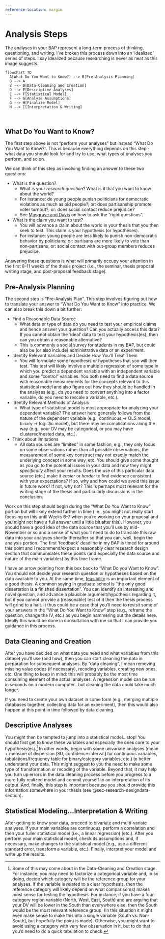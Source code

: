 ```yaml
---
reference-location: margin
---
```


# Analysis Steps {#sec-analysis-steps}

The analyses in your BAP represent a long-term process of thinking, questioning, and writing. I've broken this process down into an 'idealized' series of steps. I say idealized because researching is never as neat as this image suggests.

```mermaid
flowchart TD
  A[What Do You Want to Know?] --> B[Pre-Analysis Planning]
  B --> A
  B --> D[Data-Cleaning and Creation]
  D --> E[Descriptive Analyses]
  E --> F[Statistical Model]
  F --> G[Analyze Assumptions]
  G --> H[Finalize Model]
  H --> I[Interpretation & Writing]

```

<br>

## What Do You Want to Know?

The first step above is not "perform your analyses" but instead "What Do You Want to Know?". This is because everything depends on this step - what data you should look for and try to use, what types of analyses you perform, and so on.

We can think of this step as involving finding an answer to these two questions:

-   What is the question?
    -   What is your *research question*? What is it that you want to know about the world?
    -   For instance: do young people punish politicians for democratic violations as much as old people?; or: does partisanship promote voter turnout?; or: does social contact reduce prejudice?
    -   See [Musgrave and Davis](https://thesisstatement.substack.com/p/asking-the-right-questions){target="_blank"} on how to ask the "right questions".
-   What is the claim you want to test?
    -   You will advance a claim about the world in your thesis that you then seek to test. This claim is your hypothesis (or hypotheses).
    -   For instance: young people are less likely to punish non-democratic behavior by politicians; or: partisans are more likely to vote than non-partisans; or: social contact with out-group members reduces prejudice.

Answering these questions is what will primarily occupy your attention in the first 8-11 weeks of the thesis project (i.e., the seminar, thesis proposal writing stage, and post-proposal feedback stage).

## Pre-Analysis Planning

The second step is "Pre-Analysis Plan". This step involves figuring out how to translate your answer to "What Do You Want to Know" into practice. We can also break this down a bit further:

-   Find a Reasonable Data Source
    -   What data or type of data do you need to test your empirical claims and hence answer your question? Can you actually access this data? If you cannot obtain the 'ideal' data to test your hypothesis(es), then can you obtain a reasonable alternative?
    -   This is commonly a social survey for students in my BAP, but could also be (or also include) administrative data or an experiment.
-   Identity Relevant Variables and Decide How You'll Treat Them
    -   You will formulate some hypothesis or hypotheses that you will then test. This test will likely involve a multiple regression of some type in which you predict a dependent variable with an independent variable and some "control" variables. You both need to find a data source with reasonable measurements for the concepts relevant to this statistical model and also figure out how they should be handled in the analyses (e.g., do you need to convert anything into a factor variable, do you need to rescale a variable, etc.).
-   Identify Relevant Methods of Analysis
    -   What type of statistical model is most appropriate for analyzing your dependent variable? The answer here generally follows from the nature of the dependent variable (e.g., continuous $\rightarrow$ OLS model, binary $\rightarrow$ logistic model), but there may be complications along the way (e.g., your DV may be categorical, or you may have clustered/nested data, etc.).
-   Think about limitations
    -   All data sources are "limited" in some fashion, e.g., they only focus on some observations rather than all possible observations, the measurement of some key construct may not exactly match the underlying concept in some way, etc. You should give some thought as you go to the potential issues in your data and how they might *specifically* affect your results. Does the use of this particular data source (etc.) make it *easier* or *harder* to find evidence consistent with your expectations? If so, why and how could we avoid this issue in future work? If not, why not? This is perhaps most relevant for the writing stage of the thesis and particularly discussions in the conclusion.

Work on this step should begin during the "What Do You Want to Know" portion but will likely extend further in time (i.e., you might not really start focusing on this until Weeks 6-7 when you're working on your proposal and you might not have a full answer until a little bit after this). However, you should have a good idea of the data source that you'll use by mid-November or so and a sense of what you'll need to do to translate this raw data into your analyses shortly thereafter so that you can, well, begin the analysis portion. The first 'feedback' deadline in my BAP is timed for around this point and I recommend/expect a reasonably clear research design section that communicates these points (and especially the data source and nature of the main variables) by this time frame.

I have an arrow pointing from this box back to "What Do you Want to Know". You should not decide your research question or hypotheses based on the data available to you. At the same time, [feasibility](https://thesisstatement.substack.com/p/a-good-thesis-is-a-feasible-thesis){target="_blank"} is an important element of a good thesis. A common saying in graduate school is "the only good dissertation is a finished dissertation". You can identify an interesting and novel question, and advance a plausible argument/hypothesis regarding it, but if you cannot provide a (reasonable) test of it then the thesis process will grind to a halt. It thus could be a case that you'll need to revisit some of your answers in the "What Do You Want to Know" step (e.g., reframe the question, change the IV, etc.) as you begin hammering out the details here. Ideally this would be done in consultation with me so that I can provide you guidance in this process.

## Data Cleaning and Creation

After you have decided on what data you need and what variables from this dataset you'll use (and how), then you can start cleaning the data in preparation for subsequent analyses. By "data cleaning", I mean removing missing value codes (if necessary), recoding variables, creating new ones, etc. One thing to keep in mind: this will probably be the most time consuming element of the actual analyses. A regression model can be run in seconds on a modern computer...but cleaning the data could take much longer.

If you need to create your own dataset in some form (e.g., merging multiple databases together, collecting data for an experiment), then this would also happen at this point in time followed by data cleaning.

## Descriptive Analyses

You might then be tempted to jump into a statistical model...stop! You should first get to know these variables and especially the ones core to your hypothesis(es).[^analysis_01-1] In other words, begin with some univariate analyses (mean + measure of dispersion \[SD, confidence interval\] for continuous variables, tabulations/frequency table for binary/category variables, etc.) to better understand your data. This might suggest to you the need to make some type of transformation or recoding of the variable. Beyond that, it may help you turn up errors in the data cleaning process before you progress to a more fully realized model and commit yourself to an interpretation of its output. And, finally, this step is important because you should provide this information somewhere in your thesis (see @sec-research-designdata-section).

[^analysis_01-1]: Some of this may come about in the Data-Cleaning and Creation stage. For instance, you may need to factorize a categorical variable and, in so doing, decide which category will be the reference group for your analyses. If the variable is related to a clear hypothesis, then the reference category will likely depend on what comparison(s) makes most sense for testing the hypothesis. For instance, if you have a four-category region variable (North, West, East, South) and are arguing that your DV will be lower in the South than everywhere else, then the South would be the most relevant reference group. (In this situation it might even make sense to make this into a single variable \[South vs. Non-South\], but hopefully the point is made). Otherwise, you might want to avoid using a category with very few observation in it, but to do that you'd need to do a quick tabulation to check.

## Statistical Modeling...Interpretation & Writing

After getting to know your data, proceed to bivariate and multi-variate analyses. If your main variables are continuous, perform a correlation and then your fuller statistical model (i.e., a linear regression) (etc.). After you perform your main statistical model, check its assumptions and, if necessary, make changes to the statistical model (e.g., use a different standard error, transform a variable, etc.). Finally, interpret your model and write up the results.
